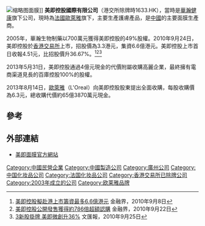 {{Infobox_Company |
  company_name    = 美即控股國際有限公司 |
  company_name_en = Magic Holdings International Limited |
  company_logo    = |
  company_type    = [[控股公司|控股公司]] |
  company_slogan  = |
  foundation      = 2003年8月22日（广州美即化妆品有限公司）<ref>[http://121.8.226.101:7001/search/search!entityShow?entityVo.pripid=440126126022003082200025 企业信用信息]{{dead link|date=2018年4月 |bot=InternetArchiveBot |fix-attempted=yes }}</ref> |
  location        = {{UK}}[[维京群岛|维京群岛]]路德镇（注册地址）<br />{{HK}}铜锣湾告士打道255-257号信和广场802室（香港地址）<br />{{PRC}}[[广东省|广东省]][[广州市|广州市]]同福东路644号天一广场1501-1504室（中国总部，销售服务地址）<br />{{PRC}}[[广东省|广东省]][[广州市|广州市]][[番禺区|番禺区]]广番公路（生产地址）|
  key_people      = 邓绍坤，主席兼执行董事；佘雨原，总经理兼执行董事 |
  industry        = 护肤品 |
  products        = 护肤品 |
  homepage        = http://www.mgmask.cn/ 
}}
[[File:Cosmetics_at_Clearance_of_Chinese_Convenience_Store.jpg|缩略图]]面膜]]
'''美即控股國際有限公司'''（港交所除牌時1633.HK），當時是[[華瀚健康|華瀚健康]]旗下公司，現時為[[法國|法國]][[歐萊雅|歐萊雅]]旗下，主要生產護膚產品，是[[中國|中國]]的主要面膜生產商。

2005年，華瀚生物制藥以700萬元獲得美即控股的49%股權。2010年9月24日，美即控股於[[香港交易所|香港交易所]]上市，招股價為3.3港元，集資6.6億港元。美即控股上市首日收報4.51元，比招股價升36.67%。<ref>[http://hk.jrj.com.cn/2010/09/0813408127728.shtml 美即控股擬赴港上市籌資最多6.6億港元] {{Wayback|url=http://hk.jrj.com.cn/2010/09/0813408127728.shtml |date=20190819101752 }} 金融界，2010年9月8日</ref><ref>[http://hk.jrj.com.cn/2010/09/2214238225144.shtml 美即控股公開發售獲得約786倍超額認購] {{Wayback|url=http://hk.jrj.com.cn/2010/09/2214238225144.shtml |date=20190821163224 }} 金融界，2010年9月22日</ref><ref>[http://paper.wenweipo.com/2010/09/25/YO1009250016.htm 3新股掛牌 美即微創升36%] {{Wayback|url=http://paper.wenweipo.com/2010/09/25/YO1009250016.htm |date=20100929091319 }} 文匯報，2010年9月25日</ref>

2013年5月31日，美即控股通過4億元現金的代價附屬收購高麗企業，最終擁有電商渠道見長的百庫控股100%的股權。

2013年8月14日，[[歐萊雅|歐萊雅]]（L'Oreal）向美即控股股東提出全面收購，每股收購價為6.3元，總收購代價約65億3870萬元現金。

==參考==
{{reflist}}

==外部連結==
*[https://web.archive.org/web/20160110230628/http://mgmask.cn/  美即面膜官方網站]

[[Category:中國民營企業|Category:中國民營企業]]
[[Category:中國製造公司|Category:中國製造公司]]
[[Category:廣州公司|Category:廣州公司]]
[[Category:中国化妆品公司|Category:中国化妆品公司]]
[[Category:法国化妆品公司|Category:法国化妆品公司]]
[[Category:香港交易所已除牌公司|Category:香港交易所已除牌公司]]
[[Category:2003年成立的公司|Category:2003年成立的公司]]
[[Category:欧莱雅品牌|Category:欧莱雅品牌]]